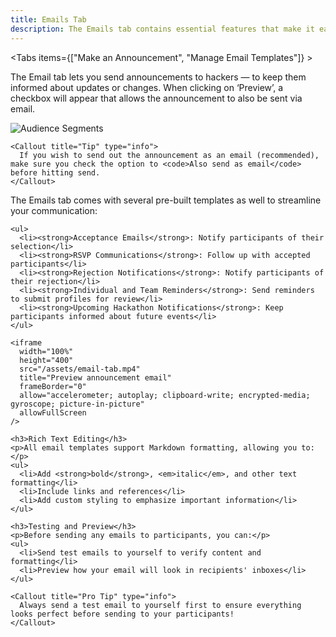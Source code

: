 ```yaml
---
title: Emails Tab
description: The Emails tab contains essential features that make it easier to manage your hackathon like sending announcements and managing email templates.
---
```



<Tabs items={["Make an Announcement", "Manage Email Templates"]} >
  <Tab value="Make an Announcement">
    <p>The Email tab lets you send announcements to hackers — to keep them informed about updates or changes. When clicking on ‘Preview’, a checkbox will appear that allows the announcement to also be sent via email.</p>
    <img src="/assets/image-9.19.webp" alt="Audience Segments" />

    <Callout title="Tip" type="info">
      If you wish to send out the announcement as an email (recommended), make sure you check the option to <code>Also send as email</code> before hitting send.
    </Callout>
  </Tab>

 <Tab value="Manage Email Templates">
    <p>The Emails tab comes with several pre-built templates as well to streamline your communication:</p>
    
    <ul>
      <li><strong>Acceptance Emails</strong>: Notify participants of their selection</li>
      <li><strong>RSVP Communications</strong>: Follow up with accepted participants</li>
      <li><strong>Rejection Notifications</strong>: Notify participants of their rejection</li>
      <li><strong>Individual and Team Reminders</strong>: Send reminders to submit profiles for review</li>
      <li><strong>Upcoming Hackathon Notifications</strong>: Keep participants informed about future events</li>
    </ul>

    <iframe
      width="100%"
      height="400"
      src="/assets/email-tab.mp4"
      title="Preview announcement email"
      frameBorder="0"
      allow="accelerometer; autoplay; clipboard-write; encrypted-media; gyroscope; picture-in-picture"
      allowFullScreen
    />

    <h3>Rich Text Editing</h3>
    <p>All email templates support Markdown formatting, allowing you to:</p>
    <ul>
      <li>Add <strong>bold</strong>, <em>italic</em>, and other text formatting</li>
      <li>Include links and references</li>
      <li>Add custom styling to emphasize important information</li>
    </ul>

    <h3>Testing and Preview</h3>
    <p>Before sending any emails to participants, you can:</p>
    <ul>
      <li>Send test emails to yourself to verify content and formatting</li>
      <li>Preview how your email will look in recipients' inboxes</li>
    </ul>

    <Callout title="Pro Tip" type="info">
      Always send a test email to yourself first to ensure everything looks perfect before sending to your participants!
    </Callout>
  </Tab>
</Tabs>
